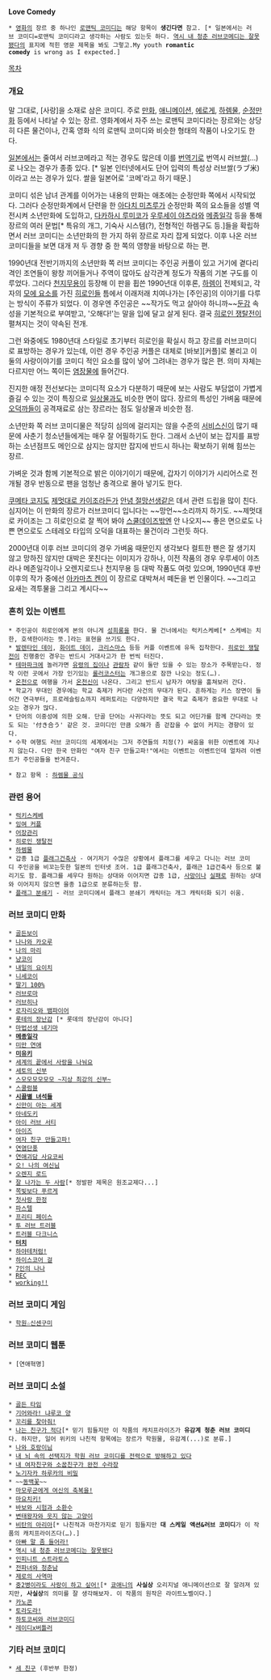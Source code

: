 '''Love Comedy'''

 * [[영화]]의 장르 중 하나인 [[로맨틱 코미디]]는 해당 항목이 '''생긴다면''' 참고. [* 일본에서는 러브 코미디=로맨틱 코미디라고 생각하는 사람도 있는듯 하다. [[역시 내 청춘 러브코메디는 잘못됐다]]의 표지에 적힌 영문 제목을 봐도 그렇고.My youth '''romantic comedy''' is wrong as I expected.]

[[목차]]

=== 개요 ===
말 그대로, [사랑]을 소재로 삼은 코미디. 주로 [[만화]], [[애니메이션]], [[에로게]], [[하렘물]], [[순정만화]] 등에서 나타날 수 있는 장르. 영화계에서 자주 쓰는 로맨틱 코미디라는 장르와는 상당히 다른 물건이나, 간혹 영화 식의 로맨틱 코미디와 비슷한 형태의 작품이 나오기도 한다.  

[[일본]]에서는 줄여서 러브코메라고 적는 경우도 많은데 이를 [[번역기]]로 번역시 러브[[쌀]](…)로 나오는 경우가 종종 있다. [* 일본 인터넷에서도 단어 입력의 특성상 러브쌀(ラブ米)이라고 쓰는 경우가 있다. 쌀을 일본어로 '코메'라고 하기 때문.]

코미디 섞은 남녀 관계를 이어가는 내용의 만화는 애초에는 순정만화 쪽에서 시작되었다. 그러다 순정만화계에서 단련을 한 [[아다치 미츠루]]가 순정만화 쪽의 요소들을 성별 역전시켜 소년만화에 도입하고, [[다카하시 루미코]]가 [[우루세이 야츠라]]와 [[메종일각]] 등을 통해 장르의 여러 문법[* 특유의 개그, 기숙사 시스템(?), 전형적인 하렘구도 등.]들을 확립하면서 러브 코미디는 소년만화의 한 가지 하위 장르로 자리 잡게 되었다. 이후 나온 러브 코미디들을 보면 대개 저 두 경향 중 한 쪽의 영향을 바탕으로 하는 편.

1990년대 전반기까지의 소년만화 쪽 러브 코미디는 주인공 커플이 있고 거기에 곁다리 격인 조연들이 왕창 끼어들거나 주역이 많아도 삼각관계 정도가 작품의 기본 구도를 이루었다. 그러다 [[천지무용]]이 등장해 이 판을 휩쓴 1990년대 이후론, [[하렘]]이 전제되고, 각자의 [[모에 요소]]를 가진 [[히로인]]들 틈에서 이래저래 치여나가는 [주인공]의 이야기를 다루는 방식이 주류가 되었다. 이 경우엔 주인공은 ~~작가도 먹고 살아야 하니까~~[[둔감]] 속성을 기본적으로 부여받고, '오해다!'는 말을 입에 달고 살게 된다. 결국 [[히로인 쟁탈전]]이 펼쳐지는 것이 약속된 전개.

그런 와중에도 1980년대 스타일로 초기부터 히로인을 확실시 하고 장르를 러브코미디로 표방하는 경우가 있는데, 이런 경우 주인공 커플은 대체로 [바보][커플]로 불리고 이 둘의 사랑이야기를 코미디 적인 요소를 많이 넣어 그려내는 경우가 많은 편. 의미 자체는 다르지만 어느 쪽이든 [[염장]]물에 들어간다.

진지한 애정 전선보다는 코미디적 요소가 다분하기 때문에 보는 사람도 부담없이 가볍게 즐길 수 있는 것이 특징으로 [[일상물]]과도 비슷한 면이 많다. 장르의 특성인 가벼움 때문에 [[오덕까]]들이 공격재료로 삼는 장르라는 점도 일상물과 비슷한 점.

소년만화 쪽 러브 코미디물은 적당히 심의에 걸리지는 않을 수준의 [[서비스신]]이 많기 때문에 사춘기 청소년들에게는 매우 잘 어필하기도 한다. 그래서 소년이 보는 잡지를 표방하는 소년점프도 메인으로 삼지는 않지만 잡지에 반드시 하나는 확보하기 위해 힘쓰는 장르.

가벼운 것과 함께 기본적으로 밝은 이야기이기 때문에, 갑자기 이야기가 시리어스로 전개될 경우 반동으로 팬을 엄청난 충격으로 몰아 넣기도 한다.

[[쿠메타 코지]]도 [[제멋대로 카이조]]라든가 [[안녕 절망선생]]같은 데서 관련 드립을 많이 친다. 심지어는 이 만화의 장르가 러브코미디 입니다는 ~~망언~~소리까지 하기도. ~~제멋대로 카이조는 그 히로인으로 잘 찍어 봐야 [[스쿨데이즈]]밖엔 안 나오지~~ 좋은 면으로도 나쁜 면으로도 스테레오 타입의 오덕을 대표하는 물건이라 그런듯 하다.

2000년대 이후 러브 코미디의 경우 가벼움 때문인지 생각보다 컬트한 팬은 잘 생기지 않고 망하진 않지만 대박은 못친다는 이미지가 강하나, 이전 작품의 경우 우루세이 야츠라나 메존일각이나 오렌지로드나 천지무용 등 대박 작품도 여럿 있으며, 1990년대 후반 이후의 작가 중에선 [[아카마츠 켄]]이 이 장르로 대박쳐서 떼돈을 번 인물이다. ~~그리고 요새는 격투물을 그리고 계시다~~

=== 흔히 있는 이벤트 ===
 * 주인공이 히로인에게 본의 아니게 [[성희롱]]을 한다. 물 건너에서는 럭키스케베[* 스케베는 치한, 호색한이라는 뜻.]라는 표현을 쓰기도 한다.
 * [[발렌타인 데이]], [[화이트 데이]], [[크리스마스]] 등등 커플 이벤트에 유독 집착한다. [[히로인 쟁탈전]]이 진행중인 경우는 반드시 거대사고가 한 번씩 터진다.
 * [[테마파크]]에 놀러가면 [[유령의 집]]이나 [[관람차]] 같이 둘만 있을 수 있는 장소가 주목받는다. 정작 이런 곳에서 가장 인기있는 [[롤러코스터]]는 개그용으로 잠깐 나오는 정도(…).
 * [[온천]]으로 여행을 가서 [[온천신]]이 나온다. 그리고 반드시 남자가 여탕을 훔쳐보러 간다.
 * 학교가 무대인 경우에는 학교 축제가 커다란 사건의 무대가 된다. 흔하게는 키스 장면이 들어간 연극부터, 프로레슬링쇼까지 레퍼토리는 다양하지만 결국 학교 축제가 중요한 무대로 나오는 경우가 많다.  
 * 단어의 이중성에 의한 오해. 단골 단어는 사귀다라는 뜻도 되고 어딘가를 함께 간다라는 뜻도 되는 '付き合う' 같은 것. 코미디인 만큼 오해가 좀 걷잡을 수 없이 커지는 경향이 있다.
 * 수학 여행도 러브 코미디의 세계에서는 그저 주연들의 치정(?) 싸움을 위한 이벤트에 지나지 않는다. 다만 한국 만화인 "여자 친구 만들고파!"에서는 이벤트는 이벤트인데 얼차려 이벤트가 주인공들을 반겨준다.  

 * 참고 항목 : [[하렘물 공식]]

=== 관련 용어 ===
 * [[럭키스케베]]
 * [[잉여 커플]]
 * [[어장관리]]
 * [[히로인 쟁탈전]]
 * [[하렘물]]
 * 갑종 1급 [[플래그]]건축사 - 여기저기 수많은 상황에서 플래그를 세우고 다니는 러브 코미디 주인공을 비꼬는듯한 일본의 인터넷 조어. 1급 플래그건축사, 플래근 1급건축사 등으로 불리기도 함. 플래그를 세우다 원하는 상대와 이어지면 갑종 1급, [[사망]]이나 [[실패]]로 원하는 상대와 이어지지 않으면 을종 1급으로 분류하는듯 함. 
 * [[플래그 분쇄기]] - 러브 코미디에서 플래그 분쇄기 캐릭터는 개그 캐릭터화 되기 쉬움. 
 
=== 러브 코미디 만화 ===
 * [[골든보이]]
 * [[나나와 카오루]] 
 * [[나의 마리]]
 * [[냥코이]]
 * [[내일의 요이치]]
 * [[니세코이]]
 * [[딸기 100%]]
 * [[러브로마]]
 * [[러브히나]]
 * [[로자리오와 뱀파이어]]
 * [[롯테의 장난감]] [* 롯데의 장난감이 아니다]
 * [[마법선생 네기마]]
 * '''[[메종일각]]'''
 * [[미만 연애]]
 * '''[[미유키]]'''
 * [[세계의 끝에서 사랑을 나눠요]]
 * [[세토의 신부]]
 * [[스모모모모모모 ~지상 최강의 신부~]]
 * [[스쿨럼블]]
 * '''[[시끌별 녀석들]]'''
 * [[신만이 아는 세계]]
 * [[아네도키]]
 * [[아이 러브 서티]]
 * [[아이즈]]
 * [[여자 친구 만들고파!]]
 * [[연염단풍]]
 * [[연애괴담 사요코씨]]
 * [[오! 나의 여신님]]
 * [[오렌지 로드]]
 * [[잘 나가는 두 사람]][* 정발판 제목은 원조교제다...]
 * [[쪽빛보다 푸르게]]
 * [[첫사랑 한정]]
 * [[파스텔]]
 * [[프리티 페이스]]
 * [[투 러브 트러블]]
 * [[트러블 다크니스]]
 * '''[[터치]]'''
 * [[하야테처럼!]]
 * [[하이스코어 걸]]
 * [[7인의 나나]]
 * [[REC]]
 * [[working!!]]

=== 러브 코미디 게임 ===
 * [[학원☆신센구미]]

=== 러브 코미디 웹툰 ===
 * [연애혁명]
=== 러브 코미디 소설 ===
 * [[골든 타임(라이트 노벨)|골든 타임]]
 * [[기어와라! 냐루코 양]]
 * [[꼬리를 찾아줘!]]
 * [[나는 친구가 적다]][* 믿기 힘들지만 이 작품의 캐치프라이즈가 '''유감계 청춘 러브 코미디'''다. 하지만, 일어 위키의 나친적 항목에는 장르가 학원물, 유감계(...)로 분류.]
 * [[나와 호랑이님]]
 * [[내뇌속의선택지가학원러브코미디를전력으로방해하고있다|내 뇌 속의 선택지가 학원 러브 코미디를 전력으로 방해하고 있다]]
 * [[내 여자친구와 소꿉친구가 완전 수라장]]
 * [[노기자카 하루카의 비밀]]
 * ~~[[동백꽃]]~~
 * [[마모루군에게 여신의 축복을!]]
 * [[마요치키!]]
 * [[바보와 시험과 소환수]]
 * [[변태왕자와 웃지 않는 고양이]]
 * [[비탄의 아리아]][* 나친적과 마찬가지로 믿기 힘들지만 '''대 스케일 액션&러브 코미디'''가 이 작품의 캐치프라이즈다(…).]
 * [[아빠 말 좀 들어라!]]
 * [[역시 내 청춘 러브코메디는 잘못됐다]]
 * [[인피니트 스트라토스]]
 * [[전파녀와 청춘남]]
 * [[제로의 사역마]]
 * [[중2병이라도 사랑이 하고 싶어!]][* [[쿄애니]]의 '''사실상''' 오리지널 애니메이션으로 잘 알려져 있지만, '''사실상'''의 의미를 잘 생각해보자. 이 작품의 원작은 라이트노벨이다.]
 * [[카노콘]]
 * [[토라도라!]]
 * [[하토코씨와 러브코미디]]
 * [[레이디x버틀러]]

=== 기타 러브 코미디 ===
 * [[세 친구]] (후반부 한정)
